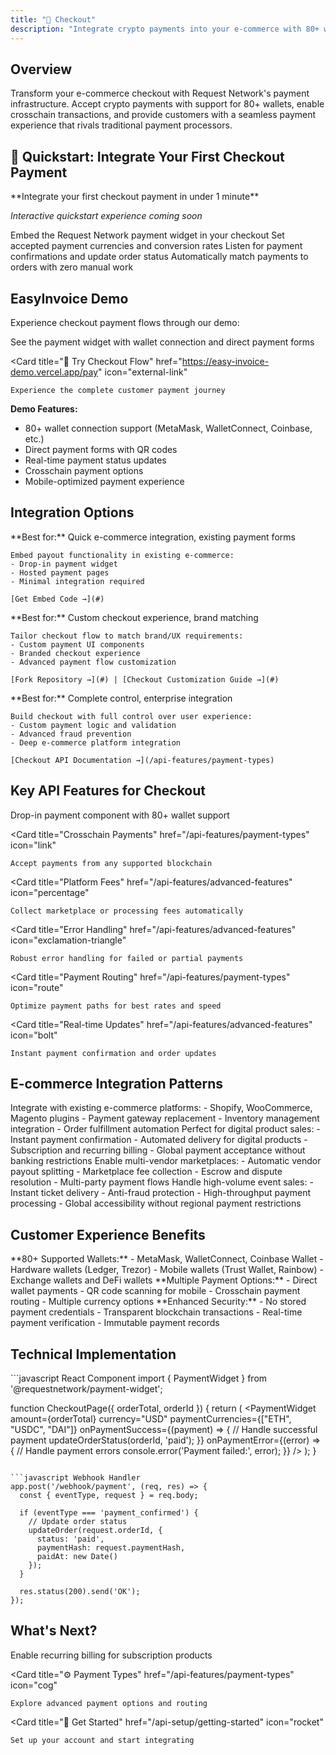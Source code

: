 ```yaml
---
title: "🛒 Checkout"
description: "Integrate crypto payments into your e-commerce with 80+ wallet support and seamless UX"
---
```


## Overview

Transform your e-commerce checkout with Request Network's payment infrastructure. Accept crypto payments with support for 80+ wallets, enable crosschain transactions, and provide customers with a seamless payment experience that rivals traditional payment processors.

## 🚀 Quickstart: Integrate Your First Checkout Payment

<Info>
**Integrate your first checkout payment in under 1 minute**

*Interactive quickstart experience coming soon*
</Info>

<Steps>
  <Step title="Add Payment Widget">
    Embed the Request Network payment widget in your checkout
  </Step>
  <Step title="Configure Currencies">
    Set accepted payment currencies and conversion rates
  </Step>
  <Step title="Handle Payment Events">
    Listen for payment confirmations and update order status
  </Step>
  <Step title="Reconcile Orders">
    Automatically match payments to orders with zero manual work
  </Step>
</Steps>

## EasyInvoice Demo

Experience checkout payment flows through our demo:

<CardGroup cols={2}>
  <Card 
    title="🎬 Payment Widget Demo" 
    href="#" 
    icon="play"
  >
    See the payment widget with wallet connection and direct payment forms
  </Card>
  
  <Card 
    title="🔗 Try Checkout Flow" 
    href="https://easy-invoice-demo.vercel.app/pay" 
    icon="external-link"
  >
    Experience the complete customer payment journey
  </Card>
</CardGroup>

**Demo Features:**
- 80+ wallet connection support (MetaMask, WalletConnect, Coinbase, etc.)
- Direct payment forms with QR codes
- Real-time payment status updates
- Crosschain payment options
- Mobile-optimized payment experience

## Integration Options

<Tabs>
  <Tab title="Use EasyInvoice As-Is">
    **Best for:** Quick e-commerce integration, existing payment forms
    
    Embed payout functionality in existing e-commerce:
    - Drop-in payment widget
    - Hosted payment pages
    - Minimal integration required
    
    [Get Embed Code →](#)
  </Tab>
  
  <Tab title="Fork & Customize">
    **Best for:** Custom checkout experience, brand matching
    
    Tailor checkout flow to match brand/UX requirements:
    - Custom payment UI components
    - Branded checkout experience
    - Advanced payment flow customization
    
    [Fork Repository →](#) | [Checkout Customization Guide →](#)
  </Tab>
  
  <Tab title="Custom Implementation">
    **Best for:** Complete control, enterprise integration
    
    Build checkout with full control over user experience:
    - Custom payment logic and validation
    - Advanced fraud prevention
    - Deep e-commerce platform integration
    
    [Checkout API Documentation →](/api-features/payment-types)
  </Tab>
</Tabs>

## Key API Features for Checkout

<CardGroup cols={2}>
  <Card 
    title="Payment Widget" 
    href="/api-features/integration-patterns"
    icon="credit-card"
  >
    Drop-in payment component with 80+ wallet support
  </Card>
  
  <Card 
    title="Crosschain Payments" 
    href="/api-features/payment-types"
    icon="link"
  >
    Accept payments from any supported blockchain
  </Card>
  
  <Card 
    title="Platform Fees" 
    href="/api-features/advanced-features"
    icon="percentage"
  >
    Collect marketplace or processing fees automatically
  </Card>
  
  <Card 
    title="Error Handling" 
    href="/api-features/advanced-features"
    icon="exclamation-triangle"
  >
    Robust error handling for failed or partial payments
  </Card>
  
  <Card 
    title="Payment Routing" 
    href="/api-features/payment-types"
    icon="route"
  >
    Optimize payment paths for best rates and speed
  </Card>
  
  <Card 
    title="Real-time Updates" 
    href="/api-features/advanced-features"
    icon="bolt"
  >
    Instant payment confirmation and order updates
  </Card>
</CardGroup>

## E-commerce Integration Patterns

<AccordionGroup>
  <Accordion title="🛍️ Traditional E-commerce">
    Integrate with existing e-commerce platforms:
    - Shopify, WooCommerce, Magento plugins
    - Payment gateway replacement
    - Inventory management integration
    - Order fulfillment automation
  </Accordion>
  
  <Accordion title="🎮 Digital Goods & Services">
    Perfect for digital product sales:
    - Instant payment confirmation
    - Automated delivery for digital products
    - Subscription and recurring billing
    - Global payment acceptance without banking restrictions
  </Accordion>
  
  <Accordion title="🏪 Marketplace Platforms">
    Enable multi-vendor marketplaces:
    - Automatic vendor payout splitting
    - Marketplace fee collection
    - Escrow and dispute resolution
    - Multi-party payment flows
  </Accordion>
  
  <Accordion title="🎫 Event & Ticket Sales">
    Handle high-volume event sales:
    - Instant ticket delivery
    - Anti-fraud protection
    - High-throughput payment processing
    - Global accessibility without regional payment restrictions
  </Accordion>
</AccordionGroup>

## Customer Experience Benefits

<Tabs>
  <Tab title="Wallet Choice">
    **80+ Supported Wallets:**
    - MetaMask, WalletConnect, Coinbase Wallet
    - Hardware wallets (Ledger, Trezor)
    - Mobile wallets (Trust Wallet, Rainbow)
    - Exchange wallets and DeFi wallets
  </Tab>
  
  <Tab title="Payment Flexibility">
    **Multiple Payment Options:**
    - Direct wallet payments
    - QR code scanning for mobile
    - Crosschain payment routing
    - Multiple currency options
  </Tab>
  
  <Tab title="Security & Trust">
    **Enhanced Security:**
    - No stored payment credentials
    - Transparent blockchain transactions
    - Real-time payment verification
    - Immutable payment records
  </Tab>
</Tabs>

## Technical Implementation

<CodeGroup>
```javascript React Component
import { PaymentWidget } from '@requestnetwork/payment-widget';

function CheckoutPage({ orderTotal, orderId }) {
  return (
    <PaymentWidget
      amount={orderTotal}
      currency="USD"
      paymentCurrencies={["ETH", "USDC", "DAI"]}
      onPaymentSuccess={(payment) => {
        // Handle successful payment
        updateOrderStatus(orderId, 'paid');
      }}
      onPaymentError={(error) => {
        // Handle payment errors
        console.error('Payment failed:', error);
      }}
    />
  );
}
```

```javascript Webhook Handler
app.post('/webhook/payment', (req, res) => {
  const { eventType, request } = req.body;
  
  if (eventType === 'payment_confirmed') {
    // Update order status
    updateOrder(request.orderId, {
      status: 'paid',
      paymentHash: request.paymentHash,
      paidAt: new Date()
    });
  }
  
  res.status(200).send('OK');
});
```
</CodeGroup>

## What's Next?

<CardGroup cols={3}>
  <Card 
    title="🔄 Add Subscriptions" 
    href="/use-cases/subscriptions"
    icon="repeat"
  >
    Enable recurring billing for subscription products
  </Card>
  
  <Card 
    title="⚙️ Payment Types" 
    href="/api-features/payment-types"
    icon="cog"
  >
    Explore advanced payment options and routing
  </Card>
  
  <Card 
    title="🔑 Get Started" 
    href="/api-setup/getting-started"
    icon="rocket"
  >
    Set up your account and start integrating
  </Card>
</CardGroup>

